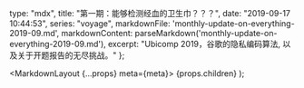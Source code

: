 
  type: "mdx",
  title: "第一期：能够检测经血的卫生巾？？？",
  date: "2019-09-17 10:44:53",
  series: "voyage",
  markdownFile: 'monthly-update-on-everything-2019-09.md',
  markdownContent: parseMarkdown('monthly-update-on-everything-2019-09.md'),
  excerpt: "Ubicomp 2019，谷歌的隐私编码算法, 以及关于开题报告的无尽挑战。"
};


  <MarkdownLayout {...props} meta={meta}>
    {props.children}
  </MarkdownLayout>
);
